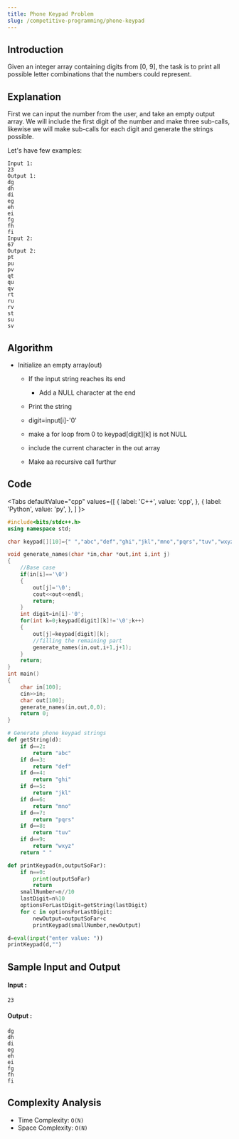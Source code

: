 ```yaml
---
title: Phone Keypad Problem
slug: /competitive-programming/phone-keypad
---
```


## Introduction

Given an integer array containing digits from [0, 9], the task is to print all possible letter combinations that the numbers could represent. 

## Explanation 

First we can input the number from the user, and take an empty output array.
We will include the first digit of the number and make three sub-calls, likewise we will make sub-calls for each digit and generate the strings possible.

Let's have few examples: 
```
Input 1:
23
Output 1:
dg
dh
di
eg
eh
ei
fg
fh
fi
Input 2:
67
Output 2:
pt
pu
pv
qt
qu
qv
rt
ru
rv
st
su
sv 
```

## Algorithm

- Initialize an empty array(out)
    - If the input string reaches its end
        - Add a NULL character at the end
	- Print the string

    - digit=input[i]-'0'
    - make a for loop from 0 to keypad[digit][k] is not NULL
	- include the current character in the out array
	- Make aa recursive call furthur

## Code


<Tabs
  defaultValue="cpp"
  values={[
    { label: 'C++', value: 'cpp', },
    { label: 'Python', value: 'py', },
  ]
}>
<TabItem value="cpp">

```cpp
#include<bits/stdc++.h>
using namespace std;

char keypad[][10]={" ","abc","def","ghi","jkl","mno","pqrs","tuv","wxyz"};

void generate_names(char *in,char *out,int i,int j)
{
	//Base case
	if(in[i]=='\0')
	{
		out[j]='\0';
		cout<<out<<endl;
		return;
	}
	int digit=in[i]-'0';
	for(int k=0;keypad[digit][k]!='\0';k++)
	{
		out[j]=keypad[digit][k];
		//filling the remaining part
		generate_names(in,out,i+1,j+1);
	}
	return;
}
int main()
{
	char in[100];
	cin>>in;
	char out[100];
	generate_names(in,out,0,0);
	return 0;
}
```
</TabItem>

<TabItem value="py">

```python   
# Generate phone keypad strings
def getString(d):
    if d==2:
        return "abc"
    if d==3:
        return "def"
    if d==4:
        return "ghi"
    if d==5:
        return "jkl"
    if d==6:
        return "mno"
    if d==7:
        return "pqrs"
    if d==8:
        return "tuv"
    if d==9:
        return "wxyz"
    return " "

def printKeypad(n,outputSoFar):
    if n==0:
        print(outputSoFar)
        return
    smallNumber=n//10
    lastDigit=n%10
    optionsForLastDigit=getString(lastDigit)
    for c in optionsForLastDigit:
        newOutput=outputSoFar+c
        printKeypad(smallNumber,newOutput)

d=eval(input("enter value: "))
printKeypad(d,"")
```
</TabItem>

</Tabs>

## Sample Input and Output

#### Input :

```
23
```

#### Output :

```
dg
dh
di
eg
eh
ei
fg
fh
fi
```

## Complexity Analysis

- Time Complexity: `O(N)`
- Space Complexity: `O(N)`